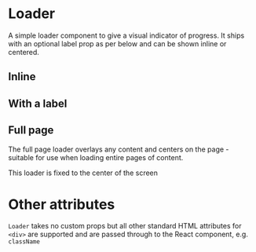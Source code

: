 
<Meta title="Loader" component={Loader} />

# Loader

A simple loader component to give a visual indicator of progress. It ships with an optional label prop as per below and can be shown inline or centered.

<ArgsTable of={Loader} />

## Inline

<Canvas>
  <Story name="Inline">
    <Loader />
  </Story>
</Canvas>

<RenderHtmlMarkup component="Loader" story="Inline" />

## With a label

<Canvas>
  <Story name="With a label">
    <Loader label="Loading" />
  </Story>
</Canvas>

<RenderHtmlMarkup component="Loader" story="With a label" />

## Full page

The full page loader overlays any content and centers on the page - suitable for use when loading entire pages of content.

<Canvas>
  <Story name="Full page loader">
    <p>This loader is fixed to the center of the screen</p>
    <Loader fullPage label="Loading" />
  </Story>
</Canvas>

<RenderHtmlMarkup component="Loader" story="Full page loader" />

# Other attributes

`Loader` takes no custom props but all other standard HTML attributes for `<div>` are supported and are passed through to the React component, e.g. `className`
